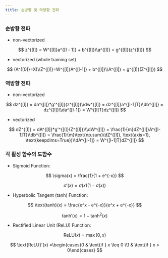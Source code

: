 ```yaml
---
title: 순방향 및 역방향 전파
---
```

### 순방향 전파

- non-vectorized

$$
z^{[l]} = W^{[l]}a^{[l - 1]} + b^{[l]}\\a^{[l]} = g^{[l]}(z^{[l]})
$$

- vectorized (whole training set)

$$
(A^{[0]}=X)\\Z^{[l]}=W^{[l]}A^{[l-1]} + b^{[l]}\\A^{[l]} = g^{[l]}(Z^{[l]})
$$

### 역방향 전파

- non-vectorized

$$
dz^{[l]} = da^{[l]}*g'^{[l]}(z^{[l]})\\dw^{[l]} = dz^{[l]}a^{[l-1]T}\\db^{[l]} = dz^{[l]}\\da^{[l-1]} = W^{[l]T}dz^{[l]}
$$

- vectorized

$$
dZ^{[l]} = dA^{[l]}*g'^{[l]}(Z^{[l]})\\dW^{[l]} = \frac{1}{m}dZ^{[l]}A^{[l-1]T}\\db^{[l]} = \frac{1}{m}\text{np.sum}(dZ^{[l]}, \text{axis=1}, \text{keepdims=True})\\dA^{[l-1]} = W^{[l-1]T}dZ^{[l]}
$$

### 각 활성 함수의 도함수

- Sigmoid Function:

$$
\sigma(x) = \frac{1}{1 + e^{-x}}
$$

$$
\sigma'(x) = \sigma(x)(1 - \sigma(x))
$$

- Hyperbolic Tangent (tanh) Function:

$$
\text{tanh}(x) = \frac{e^x - e^{-x}}{e^x + e^{-x}}
$$

$$
\text{tanh}'(x) = 1 - \text{tanh}^2(x)
$$

- Rectified Linear Unit (ReLU) Function:

$$
\text{ReLU}(x) = \max(0, x)
$$

$$
\text{ReLU}'(x) =\begin{cases}0 & \text{if } x \leq 0 \\1 & \text{if } x > 0\end{cases}
$$